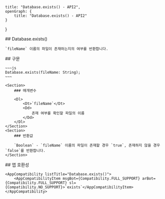 
    title: "Database.exists() - API2",
    openGraph: {
        title: "Database.exists() - API2"
    }
}

<Section>
    ## Database.exists()

    `fileName` 이름의 파일이 존재하는지의 여부를 반환합니다.
</Section>
<Section>
    ## 구문

    ~~~js
    Database.exists(fileName: String);
    ~~~

    <Section>
        ### 매개변수

        <Dl>
            <Dt>`fileName`</Dt>
            <Dd>
                존재 여부를 확인할 파일의 이름
            </Dd>
        </Dl>
    </Section>
    <Section>
        ### 반환값

        `Boolean` - `fileName` 이름의 파일이 존재할 경우 `true`, 존재하지 않을 경우 `false`를 반환합니다.
    </Section>
</Section>
<Section>
    ## 앱 호환성

    <AppCompatibility listTitle="Database.exists()">
        <AppCompatibilityItem msgBot={Compatibility.FULL_SUPPORT} arBot={Compatibility.FULL_SUPPORT} sl={Compatibility.NO_SUPPORT}>`exists`</AppCompatibilityItem>
    </AppCompatibility>
</Section>